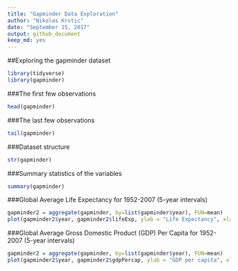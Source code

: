 ```yaml
---
title: "Gapminder Data Exploration"
author: "Nikolas Krstic"
date: "September 15, 2017"
output: github_document
keep_md: yes
---
```


##Exploring the gapminder dataset

```r
library(tidyverse)
library(gapminder)
```

###The first few observations
```r
head(gapminder)
```

###The last few observations
```r
tail(gapminder)
```

###Dataset structure
```r
str(gapminder)
```

###Summary statistics of the variables
```r
summary(gapminder)
```

###Global Average Life Expectancy for 1952-2007 (5-year intervals)
```r
gapminder2 = aggregate(gapminder, by=list(gapminder$year), FUN=mean)
plot(gapminder2$year, gapminder2$lifeExp, ylab = "Life Expectancy", xlab="Year", col="red", pch=16)
```

###Global Average Gross Domestic Product (GDP) Per Capita for 1952-2007 (5-year intervals)
```r
gapminder2 = aggregate(gapminder, by=list(gapminder$year), FUN=mean)
plot(gapminder2$year, gapminder2$gdpPercap, ylab = "GDP per capita", xlab="Year", col="green", pch=16)
```

